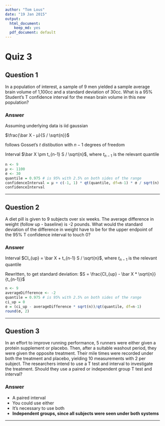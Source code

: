 ```yaml
---
author: "Tom Lous"
date: "19 Jan 2015"
output:
  html_document:
    keep_md: yes
  pdf_document: default
---
```


# Quiz 3
## Question 1

In a population of interest, a sample of 9 men yielded a sample average brain volume of 1,100cc and a standard deviation of 30cc. What is a 95% Student's T confidence interval for the mean brain volume in this new population?

### Answer

Assuming underlying data is iid gaussian

$\frac{\bar X - μ}{S / \sqrt{n}}$

follows Gosset's $t$ distibution with $n-1$ degrees of freedom

Interval $\bar X \pm t_{n-1} S / \sqrt{n}$, where $t_{n-1}$ is the relevant quantile

```r
n <- 9
μ <- 1100
σ <- 30
quantile = 0.975 # is 95% with 2.5% on both sides of the range
confidenceInterval = μ + c(-1, 1) * qt(quantile, df=n-1) * σ / sqrt(n) 
confidenceInterval
```

---

## Question 2

A diet pill is given to 9 subjects over six weeks. The average difference in weight (follow up - baseline) is -2 pounds. What would the standard deviation of the difference in weight have to be for the upper endpoint of the 95% T confidence interval to touch 0?

### Answer

Interval $CI_{up} = \bar X + t_{n-1} S / \sqrt{n}$, where $t_{n-1}$ is the relevant quantile

Rewritten, to get standard deviation: $S = \frac{CI_{up} - \bar X * \sqrt{n}}{t_{n-1}}$

```r
n <- 9
averageDifference <- -2
quantile = 0.975 # is 95% with 2.5% on both sides of the range
ci_up = 0
σ = (ci_up - averageDifference * sqrt(n))/qt(quantile, df=n-1)
round(σ, 2)
```

---

## Question 3

In an effort to improve running performance, 5 runners were either given a protein supplement or placebo. Then, after a suitable washout period, they were given the opposite treatment. Their mile times were recorded under both the treatment and placebo, yielding 10 measurements with 2 per subject. The researchers intend to use a T test and interval to investigate the treatment. Should they use a paired or independent group T test and interval?

### Answer

* A paired interval
* You could use either
* It's necessary to use both
* **Independent groups, since all subjects were seen under both systems**

---